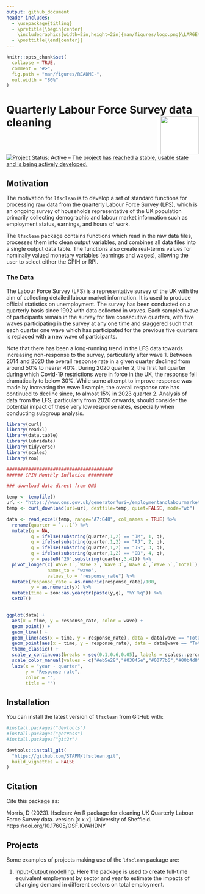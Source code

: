 ```yaml
---
output: github_document
header-includes:
  - \usepackage{titling}
  - \pretitle{\begin{center}
    \includegraphics[width=2in,height=2in]{man/figures/logo.png}\LARGE\\}
  - \posttitle{\end{center}}
---
```


<!-- README.md is generated from README.Rmd. Please edit that file -->

```r
knitr::opts_chunk$set(
  collapse = TRUE,
  comment = "#>",
  fig.path = "man/figures/README-",
  out.width = "80%"
)
```

# Quarterly Labour Force Survey data cleaning <img src="man/figures/README-lfsclean-open.png" align="right" style="padding-left:10px;background-color:white;" width="100" height="100" />

<!-- badges: start -->
[![Project Status: Active – The project has reached a stable, usable state and is being actively developed.](https://www.repostatus.org/badges/latest/active.svg)](https://www.repostatus.org/#active)
<!-- badges: end -->

## Motivation
The motivation for `lfsclean` is to develop a set of standard functions for processing raw data from the quarterly Labour Force Survey (LFS), which is an ongoing survey of households representative of the UK population primarily collecting demographic and labour market information such as employment status, earnings, and hours of work.

The `lfsclean` package contains functions which read in the raw data files, processes them into clean output variables, and combines all data files into a single output data table. The functions also create real-terms values for nominally valued monetary variables (earnings and wages), allowing the user to select either the CPIH or RPI.

### The Data
The Labour Force Survey (LFS) is a representative survey of the UK with the aim of collecting detailed labour market information. It is used to produce official statistics on unemployment. The survey has been conducted on a quarterly basis since 1992 with data collected in waves. Each sampled wave of participants remain in the survey for five consecutive quarters, with five waves participating in the survey at any one time and staggered such that each quarter one wave which has participated for the previous five quarters is replaced with a new wave of participants. 

Note that there has been a long-running trend in the LFS data towards increasing non-response to the survey, particularly after wave 1. Between 2014 and 2020 the overall response rate in a given quarter declined from around 50% to nearer 40%. During 2020 quarter 2, the first full quarter during which Covid-19 restrictions were in force in the UK, the response fell dramatically to below 30%. While some attempt to improve response was made by increasing the wave 1 sample, the overall response rate has continued to decline since, to almost 15% in 2023 quarter 2. Analysis of data from the LFS, particularly from 2020 onwards, should consider the potential impact of these very low response rates, especially when conducting subgroup analysis. 


```r
library(curl)
library(readxl)
library(data.table)
library(lubridate)
library(tidyverse)
library(scales)
library(zoo)

#######################################
###### CPIH Monthly Inflation #########

### download data direct from ONS

temp <- tempfile()
url <- "https://www.ons.gov.uk/generator?uri=/employmentandlabourmarket/peopleinwork/employmentandemployeetypes/methodologies/labourforcesurveyperformanceandqualitymonitoringreport/c11f9639&format=xls"
temp <- curl_download(url=url, destfile=temp, quiet=FALSE, mode="wb")

data <- read_excel(temp, range="A7:G48", col_names = TRUE) %>%
  rename(quarter = `...1`) %>%
  mutate(q = NA,
         q = ifelse(substring(quarter,1,2) == "JM", 1, q),
         q = ifelse(substring(quarter,1,2) == "AJ", 2, q),
         q = ifelse(substring(quarter,1,2) == "JS", 3, q),
         q = ifelse(substring(quarter,1,2) == "OD", 4, q),
         y = paste0("20",substring(quarter,3,4))) %>%
  pivot_longer(c(`Wave 1`,`Wave 2`,`Wave 3`,`Wave 4`,`Wave 5`,`Total`),
               names_to = "wave",
               values_to = "response_rate") %>%
  mutate(response_rate = as.numeric(response_rate)/100,
         y = as.numeric(y)) %>%
  mutate(time = zoo::as.yearqtr(paste(y,q), "%Y %q")) %>%
  setDT()


ggplot(data) +
  aes(x = time, y = response_rate, color = wave) +
  geom_point() +
  geom_line() +
  geom_line(aes(x = time, y = response_rate), data = data[wave == "Total"], color = "#eb5e28", size = 1.5) +
  geom_point(aes(x = time, y = response_rate), data = data[wave == "Total"], color = "#eb5e28", size = 1.5) +
  theme_classic() +
  scale_y_continuous(breaks = seq(0.1,0.6,0.05), labels = scales::percent) +
  scale_color_manual(values = c("#eb5e28","#03045e","#0077b6","#00b4d8","#90e0ef","#caf0f8")) +
  labs(x = "year - quarter",
       y = "Response rate",
       color = "",
       title = "") 
```

## Installation

You can install the latest version of `lfsclean` from GitHub with:     

```r
#install.packages("devtools")
#install.packages("getPass")
#install.packages("git2r")

devtools::install_git(
  "https://github.com/STAPM/lfsclean.git", 
  build_vignettes = FALSE
)

```


## Citation

Cite this package as:

Morris, D (2023). lfsclean: An R package for cleaning UK Quarterly Labour Force Survey data. version [x.x.x]. University of Sheffield. https://doi.org/10.17605/OSF.IO/AHDNY

## Projects 

Some examples of projects making use of the `lfsclean` package are:

1. [Input-Output modelling](https://gitlab.com/SPECTRUM_Sheffield/projects/input-output-modelling). Here the package is used to create full-time equivalent employment by sector and year to estimate the impacts of changing demand in different sectors on total employment. 
